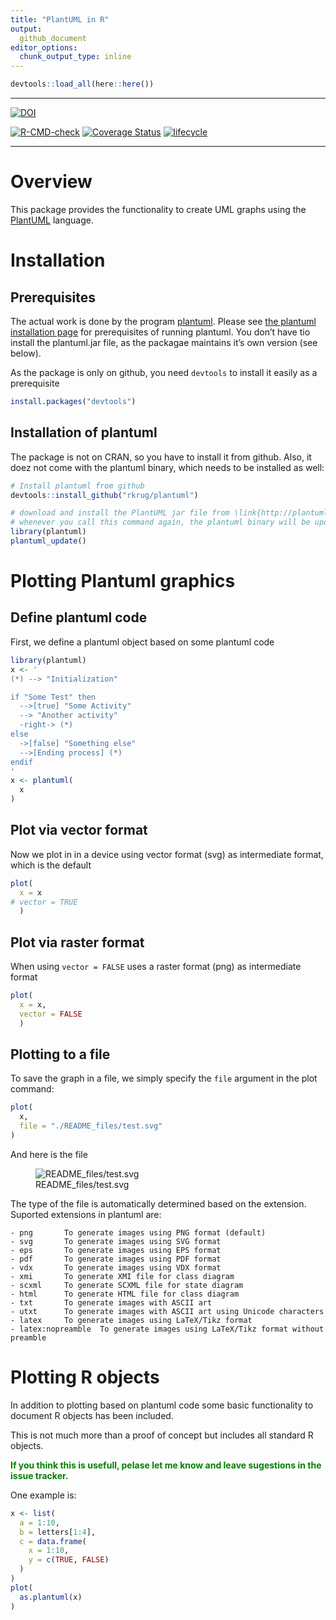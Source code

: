 ```yaml
---
title: "PlantUML in R"
output: 
  github_document
editor_options: 
  chunk_output_type: inline
---
```


<!-- README.md is generated from README.Rmd. Please edit that file -->

```r
devtools::load_all(here::here())
```
-----

[![DOI](https://zenodo.org/badge/DOI/10.5281/zenodo.1922215.svg)](https://doi.org/10.5281/zenodo.1922215)

[![R-CMD-check](https://github.com/rkrug/plantuml/workflows/R-CMD-check/badge.svg)](https://github.com/rkrug/plantuml/actions)
[![Coverage Status](https://img.shields.io/codecov/c/github/rkrug/plantuml/master.svg)](https://codecov.io/github/rkrug/plantuml?branch=master)
[![lifecycle](https://img.shields.io/badge/lifecycle-maturing-blue.svg)](https://www.tidyverse.org/lifecycle/#maturing)
 
 -----
 
 
# Overview
This package provides the functionality to create UML graphs using the [PlantUML](http://plantuml.com/) language.

# Installation

## Prerequisites
The actual work is done by the program [plantuml](http://plantuml.com/). Please see [the plantuml installation page](http://plantuml.com/faq-install) for prerequisites of running plantuml. You don't have tio install the plantuml.jar file, as the packagae maintains it's own version (see below).

As the package is only on github, you need `devtools` to install it easily as a prerequisite

```r
install.packages("devtools")
```

## Installation of plantuml
The package is not on CRAN, so you have to install it from github. Also, it doez not come with the plantuml binary, which needs to be installed as well:
```r
# Install plantuml from github
devtools::install_github("rkrug/plantuml")

# download and install the PlantUML jar file from \link{http://plantuml.com/download}
# whenever you call this command again, the plantuml binary will be updated to the newest version
library(plantuml)
plantuml_update()
```

# Plotting Plantuml graphics
## Define plantuml code
First, we define a plantuml object based on some plantuml code 
```r
library(plantuml)
x <- '
(*) --> "Initialization"

if "Some Test" then
  -->[true] "Some Activity"
  --> "Another activity"
  -right-> (*)
else
  ->[false] "Something else"
  -->[Ending process] (*)
endif
'
x <- plantuml( 
  x
)
```

## Plot via vector format
Now we plot in in a device using vector format (svg) as intermediate format, which is the default

```r
plot( 
  x = x
# vector = TRUE
  )
```

## Plot via raster format
When using `vector = FALSE` uses a raster format (png) as intermediate format

```r
plot( 
  x = x,
  vector = FALSE
  )
```


## Plotting to a file
To save the graph in a file, we simply specify the `file` argument in the plot command:
```r
plot( 
  x, 
  file = "./README_files/test.svg" 
)
```

And here is the file

![README_files/test.svg](./README_files/test.svg)

The type of the file is automatically determined based on the extension. Suported extensions in plantuml are:

    - png		To generate images using PNG format (default)
    - svg		To generate images using SVG format
    - eps		To generate images using EPS format
    - pdf		To generate images using PDF format
    - vdx		To generate images using VDX format
    - xmi		To generate XMI file for class diagram
    - scxml		To generate SCXML file for state diagram
    - html		To generate HTML file for class diagram
    - txt		To generate images with ASCII art
    - utxt		To generate images with ASCII art using Unicode characters
    - latex		To generate images using LaTeX/Tikz format
    - latex:nopreamble	To generate images using LaTeX/Tikz format without preamble
   
# Plotting R objects

In addition to plotting based on plantuml code some basic functionality to document R objects has been included. 

This is not much more than a proof of concept but includes all standard R objects. 

**<span style="color:green">If you think this is usefull, pelase let me know and leave sugestions in the issue tracker.</span>**

One example is:

```r
x <- list(
  a = 1:10,
  b = letters[1:4],
  c = data.frame(
    x = 1:10,
    y = c(TRUE, FALSE)
  )
)
plot(
  as.plantuml(x)
)

```

<!-- # **<span style="color:red">TODO</span>** -->
<!-- - make selection dependant on installed packages, as `vector = TRUE` requires postscript to be installed! -->
<!-- - update documentation and  -->
<!-- - add tests for `plot.plantuml()` -->
 
